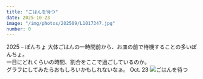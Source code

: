 ```yaml
---
title: "ごはんを待つ"
date: 2025-10-23
image: "/img/photos/202509/L1017347.jpg"
number: 0
---
```




<Sheet bkg="#4e4431" color="#fff">
  <RunningHead>2025 – ぽんちょ</RunningHead>
  <Vertical
    align="left"
    width="5"
    height="10"
    column="1"
    row="8">
    <Title level={1} size="m" color="#111">ごはんを待つ...</Title>
    <Text size="xs" color="#111">
    大体ごはんの一時間前から、お皿の前で待機することの多いぽんちょ。<br />
    一日にどれくらいの時間、割合をここで過ごしているのか。<br />
    グラフにしてみたらおもしろいかもしれないなぁ。
    </Text>
  </Vertical>
  <Nombre position="bottom-right">Oct. 23</Nombre>
  <Image src="/img/photos/202509/L1017347.jpg" alt="ごはんを待つ" size="full" />
</Sheet>
